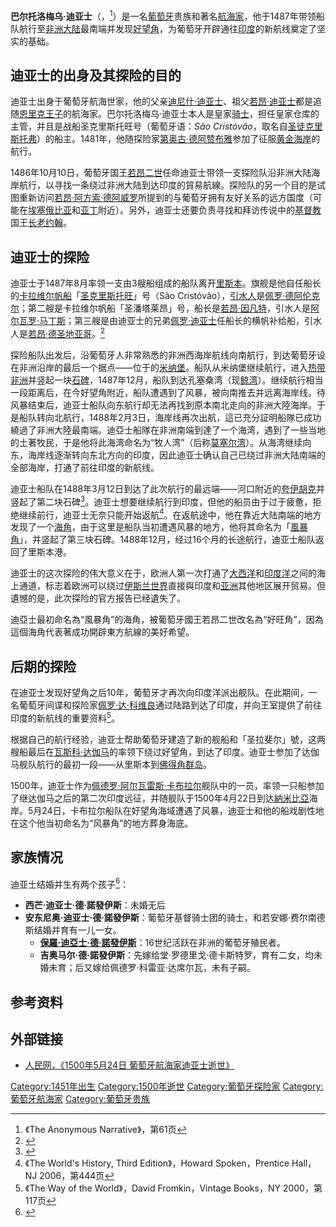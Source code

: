 {{Infobox person
| name = 巴尔托洛梅乌·迪亚士
| image = Bartolomeu Dias, South Africa House (cut).JPG
| caption = 位于[[伦敦|伦敦]]的南非英联邦高级专员公署前的迪亚士雕像
| birth_date = 1451年<ref>{{cite web|url=http://www.biography.com/people/bartolomeu-dias-9273850|last=Bio|title=Bartolomeu Dias|accessdate=8 December 2015|archive-date=2019-03-25|archive-url=https://web.archive.org/web/20190325181437/https://www.biography.com/people/bartolomeu-dias-9273850|dead-url=no}}</ref>
| birth_place = {{flagicon image|PortugueseFlag1385.svg}} [[葡萄牙王國|葡萄牙王國]][[阿爾加維|阿爾加維]]
| death_date = 1500年5月29日（約49歲）
| death_place = [[好望角|好望角]]
| nationality = [[葡萄牙|葡萄牙]]
| occupation = 航海家、探險家
| known_for = 首位由[[大西洋|大西洋]]航入[[印度洋|印度洋]]海域的[[歐洲人|歐洲人]]
| signature = 
}}

'''巴尔托洛梅乌·迪亚士'''（{{lang-pt|'''Bartolomeu Dias'''}}，{{bd|1451年||1500年|5月24日}}<ref>《The Anonymous Narrative》，第61页</ref>）是一名[[葡萄牙|葡萄牙]]贵族和著名[[航海家|航海家]]，他于1487年带领船队航行至[[非洲大陆|非洲大陆]]最南端并发现[[好望角|好望角]]，为葡萄牙开辟通往[[印度|印度]]的新航线奠定了坚实的基础。

== 迪亚士的出身及其探险的目的 ==
迪亚士出身于葡萄牙航海世家，他的父亲[[迪尼什·迪亚士|迪尼什·迪亚士]]、祖父[[若昂·迪亚士|若昂·迪亚士]]都是追随[[恩里克王子|恩里克王子]]的航海家。巴尔托洛梅乌·迪亚士本人是皇家[[骑士|骑士]]，担任皇家仓库的主管，并且是战船圣克里斯托旺号（葡萄牙语：''São Cristóvão''，取名自[[圣徒克里斯托弗|圣徒克里斯托弗]]）的船主。1481年，他随探险家[[第奥古·德阿赞布雅|第奥古·德阿赞布雅]]参加了征服[[葡屬黃金海岸|黄金海岸]]的航行。

1486年10月10日，葡萄牙国王[[若昂二世|若昂二世]]任命迪亚士带领一支探险队沿非洲大陆海岸航行，以寻找一条绕过非洲大陆到达印度的貿易航線。探险队的另一个目的是试图重新访问[[若昂·阿方索·德阿威罗|若昂·阿方索·德阿威罗]]所提到的与葡萄牙拥有友好关系的远方国度（可能在[[埃塞俄比亚|埃塞俄比亚]]和[[亚丁|亚丁]]附近）。另外，迪亚士还要负责寻找和拜访传说中的[[基督教|基督教]]国王[[长老约翰|长老约翰]]。

== 迪亚士的探险 ==
迪亚士于1487年8月率领一支由3艘船组成的船队离开[[里斯本|里斯本]]。旗舰是他自任船长的[[卡拉维尔帆船|卡拉维尔帆船]]「[[聖克里斯多福|圣克里斯托旺]]」号（São Cristóvão），[[引水人|引水人]]是[[佩罗·德阿伦克尔|佩罗·德阿伦克尔]]；第二艘是卡拉维尔帆船「圣潘塔莱昂」号，船长是[[若昂·因凡特|若昂·因凡特]]，引水人是[[阿尔瓦罗·马丁斯|阿尔瓦罗·马丁斯]]；第三艘是由迪亚士的兄弟[[佩罗·迪亚士|佩罗·迪亚士]]任船长的横帆补给船，引水人是[[若昂·德圣地亚哥|若昂·德圣地亚哥]]。<ref>{{cite web|url=https://www.sahistory.org.za/people/bartolomeu-dias|title=Bartolomeu Dias|website=South African History Online|access-date=2021-02-03|archive-date=2020-11-27|archive-url=https://web.archive.org/web/20201127014428/https://www.sahistory.org.za/people/bartolomeu-dias|dead-url=no}}</ref>

探险船队出发后，沿葡萄牙人非常熟悉的非洲西海岸航线向南航行，到达葡萄牙设在非洲沿岸的最后一个据点——位于{{le|葡屬黃金海岸|Portuguese Gold Coast|黄金海岸}}的[[米纳堡|米纳堡]]。船队从米纳堡继续航行，进入[[热带非洲|热带非洲]]并竖起一块[[石碑|石碑]]，1487年12月，船队到达孔塞桑湾（现[[鲸湾|鲸湾]]）。继续航行相当一段距离后，在今好望角附近，船队遭遇到了风暴，被向南推去并远离海岸线。待风暴结束后，迪亚士船队向东航行却无法再找到原本南北走向的非洲大陸海岸。于是船队转向北航行，1488年2月3日，海岸线再次出航，這已充分証明船隊已成功繞過了非洲大陸最南端。迪亞士船隊在非洲南端到達了一个海湾，遇到了一些当地的土著牧民，于是他将此海湾命名为“牧人湾”（后称[[莫塞尔湾|莫塞尔湾]]）。从海湾继续向东，海岸线逐渐转向东北方向的印度，因此迪亚士确认自己已绕过非洲大陆南端的全部海岸，打通了前往印度的新航线。

迪亚士船队在1488年3月12日到达了此次航行的最远端——{{le|布须曼河|Boesmans River (Eastern Cape)}}河口附近的[[夸伊胡克|夸伊胡克]]并竖起了第二块石碑<ref>{{Cite web |url=http://www.elizabethan-era.org.uk/bartholomeu-dias.htm |title=Elizabethan Era “Bartholomeu Dias”条目 |accessdate=2010-05-04 |archive-date=2012-02-03 |archive-url=https://www.webcitation.org/65BOy8vPR?url=http://www.elizabethan-era.org.uk/bartholomeu-dias.htm |dead-url=no }}</ref>。迪亚士想要继续航行到印度，但他的船员由于过于疲惫，拒绝继续前行，迪亚士无奈只能开始返航<ref>《The World's History, Third Edition》，Howard Spoken，Prentice Hall，NJ 2006，第444页 </ref>。在返航途中，他在靠近大陆南端的地方发现了一个[[海角|海角]]，由于这里是船队当初遭遇风暴的地方，他将其命名为「[[好望角|風暴角]]」，并竖起了第三块石碑。1488年12月，经过16个月的长途航行，迪亚士船队返回了里斯本港。

迪亚士的这次探险的伟大意义在于，欧洲人第一次打通了[[大西洋|大西洋]]和[[印度洋|印度洋]]之间的海上通道，标志着欧洲可以绕过[[伊斯兰世界|伊斯兰世界]]直接與印度和[[亚洲|亚洲]]其他地区展开贸易。但遺憾的是，此次探险的官方报告已经遺失了。

迪亞士最初命名為“風暴角”的海角，被葡萄牙國王若昂二世改名為“好旺角”，因為這個海角代表著成功開辟東方航線的美好希望。

== 后期的探险 ==
在迪亚士发现好望角之后10年，葡萄牙才再次向印度洋派出舰队。在此期间，一名葡萄牙间谍和探险家[[佩罗·达·科维良|佩罗·达·科维良]]通过陆路到达了印度，并向王室提供了前往印度的新航线的重要资料<ref>《The Way of the World》，David Fromkin，Vintage Books，NY 2000，第117页</ref>。

根据自己的航行经验，迪亚士帮助葡萄牙建造了新的舰船{{le|聖加百列號|São Gabriel (ship)|「聖加百列」號}}和「圣拉斐尔」號，这两艘船最后在[[瓦斯科·达伽马|瓦斯科·达伽马]]的率领下绕过好望角，到达了印度。迪亚士参加了达伽马舰队航行的最初一段——从里斯本到[[佛得角群岛|佛得角群岛]]。

1500年，迪亚士作为[[佩德罗·阿尔瓦雷斯·卡布拉尔|佩德罗·阿尔瓦雷斯·卡布拉尔]]舰队中的一员，率领一只船参加了继达伽马之后的第二次印度远征，并随舰队于1500年4月22日到达[[納米比亞|納米比亞]]海岸。5月24日，卡布拉尔船队在好望角海域遭遇了风暴，迪亚士和他的船戏剧性地在这个他当初命名为“风暴角”的地方葬身海底。

== 家族情况 ==
迪亚士结婚并生有两个孩子<ref>{{geneall|134950}}</ref>：
* '''西芒·迪亚士·德·諾發伊斯'''：未婚无后
* '''安东尼奥·迪亚士·德·諾發伊斯'''：葡萄牙基督骑士团的骑士，和若安娜·费尔南德斯结婚并育有一儿一女。
** '''[[保羅·迪亞士·德·諾發伊斯|保羅·迪亞士·德·諾發伊斯]]'''：16世纪活跃在非洲的葡萄牙殖民者。
** '''吉奥马尔·德·諾發伊斯'''：先嫁给堂·罗德里戈·德卡斯特罗，育有二女，均未婚未育；后又嫁给佩德罗·科雷亚·达席尔瓦，未有子嗣。

== 参考资料 ==
{{reflist}}

== 外部链接 ==
* [http://www.people.com.cn/GB/historic/0524/1702.html 人民网，《1500年5月24日 葡萄牙航海家迪亚士逝世》] {{Wayback|url=http://www.people.com.cn/GB/historic/0524/1702.html |date=20200409013240 }}

{{Authority control}}
{{DEFAULTSORT: Dias, Bartolomeu}}

[[Category:1451年出生|Category:1451年出生]]
[[Category:1500年逝世|Category:1500年逝世]]
[[Category:葡萄牙探险家|Category:葡萄牙探险家]]
[[Category:葡萄牙航海家|Category:葡萄牙航海家]]
[[Category:葡萄牙贵族|Category:葡萄牙贵族]]